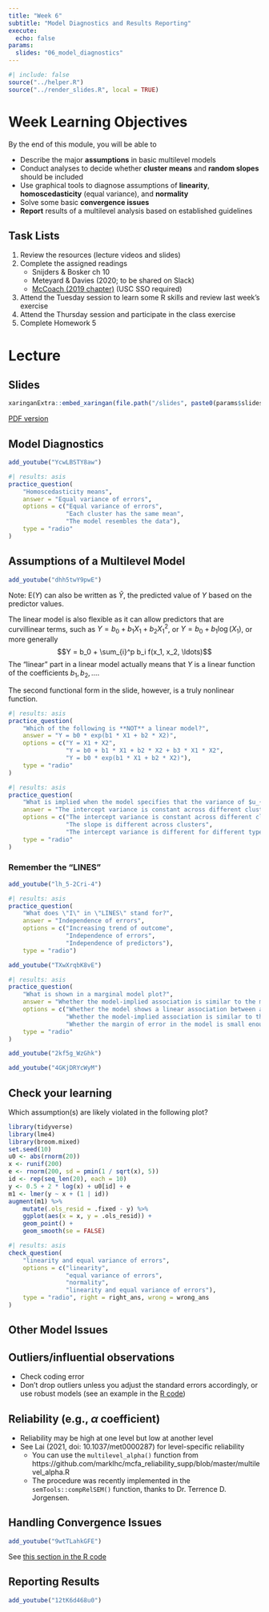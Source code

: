 ```yaml
---
title: "Week 6"
subtitle: "Model Diagnostics and Results Reporting"
execute:
  echo: false
params:
  slides: "06_model_diagnostics"
---
```


```r
#| include: false
source("../helper.R")
source("../render_slides.R", local = TRUE)
```

# Week Learning Objectives

By the end of this module, you will be able to 

- Describe the major **assumptions** in basic multilevel models
- Conduct analyses to decide whether **cluster means** and **random slopes** should be included
- Use graphical tools to diagnose assumptions of **linearity**, **homoscedasticity** (equal variance), and **normality**
- Solve some basic **convergence issues**
- **Report** results of a multilevel analysis based on established guidelines

## Task Lists

1. Review the resources (lecture videos and slides)
2. Complete the assigned readings
    * Snijders & Bosker ch 10
    * Meteyard & Davies (2020; to be shared on Slack)
    * [McCoach (2019 chapter)](https://www-taylorfrancis-com.libproxy2.usc.edu/books/e/9781315755649/chapters/10.4324/9781315755649-22) (USC SSO required)
3. Attend the Tuesday session to learn some R skills and review last week's exercise
4. Attend the Thursday session and participate in the class exercise
4. Complete Homework 5

# Lecture

## Slides

```r
xaringanExtra::embed_xaringan(file.path("/slides", paste0(params$slides, ".html")))
```

[PDF version](`r file.path("/slides", paste0(params$slides, ".pdf"))`){target="_blank"}

::: {.panel-tabset}

## Model Diagnostics

```r
add_youtube("YcwLBSTY8aw")
```

```r
#| results: asis
practice_question(
    "Homoscedasticity means",
    answer = "Equal variance of errors",
    options = c("Equal variance of errors",
                "Each cluster has the same mean",
                "The model resembles the data"),
    type = "radio"
)
```

## Assumptions of a Multilevel Model

```r
add_youtube("dhh5twY9pwE")
```

Note: $\mathrm{E}(Y)$ can also be written as $\hat Y$, the predicted value of $Y$ based on the predictor values.

The linear model is also flexible as it can allow predictors that are curvillinear terms, such as $Y = b_0 + b_1 X_1 + b_2 X_1^2$, or $Y = b_0 + b_1 \log(X_1)$, or more generally
$$Y = b_0 + \sum_{i}^p b_i f(x_1, x_2, \ldots)$$
The "linear" part in a linear model actually means that $Y$ is a linear function of the coefficients $b_1, b_2, \ldots$.

The second functional form in the slide, however, is a truly nonlinear function.

```r
#| results: asis
practice_question(
    "Which of the following is **NOT** a linear model?",
    answer = "Y = b0 * exp(b1 * X1 + b2 * X2)",
    options = c("Y = X1 + X2",
                "Y = b0 + b1 * X1 + b2 * X2 + b3 * X1 * X2",
                "Y = b0 * exp(b1 * X1 + b2 * X2)"),
    type = "radio"
)
```

```r
#| results: asis
practice_question(
    "What is implied when the model specifies that the variance of $u_{0j}$ is $\\tau^2_0$?",
    answer = "The intercept variance is constant across different clusters",
    options = c("The intercept variance is constant across different clusters",
                "The slope is different across clusters",
                "The intercept variance is different for different types of schools"),
    type = "radio"
)
```

### Remember the "LINES" 

```r
add_youtube("lh_5-2Cri-4")
```

```r
#| results: asis
practice_question(
    "What does \"I\" in \"LINES\" stand for?",
    answer = "Independence of errors",
    options = c("Increasing trend of outcome",
                "Independence of errors",
                "Independence of predictors"),
    type = "radio")
```

```r
add_youtube("TXwXrqbK8vE")
```

```r
#| results: asis
practice_question(
    "What is shown in a marginal model plot?",
    answer = "Whether the model-implied association is similar to the model-free (i.e., marginal) association",
    options = c("Whether the model shows a linear association between a predictor and the outcome",
                "Whether the model-implied association is similar to the model-free (i.e., marginal) association",
                "Whether the margin of error in the model is small enough"),
    type = "radio"
)
```

```r
add_youtube("2kf5g_WzGhk")
```

```r
add_youtube("4GKjDRYcWyM")
```

::: {.callout-note icon=false}

## Check your learning

Which assumption(s) are likely violated in the following plot?

```r
library(tidyverse)
library(lme4)
library(broom.mixed)
set.seed(10)
u0 <- abs(rnorm(20))
x <- runif(200)
e <- rnorm(200, sd = pmin(1 / sqrt(x), 5))
id <- rep(seq_len(20), each = 10)
y <- 0.5 + 2 * log(x) + u0[id] + e
m1 <- lmer(y ~ x + (1 | id))
augment(m1) %>%
    mutate(.ols_resid = .fixed - y) %>%
    ggplot(aes(x = x, y = .ols_resid)) +
    geom_point() +
    geom_smooth(se = FALSE)
```

```r
#| results: asis
check_question(
    "linearity and equal variance of errors",
    options = c("linearity",
                "equal variance of errors",
                "normality",
                "linearity and equal variance of errors"),
    type = "radio", right = right_ans, wrong = wrong_ans
)
```

:::

## Other Model Issues

::: {.callout-note icon=false}

## Outliers/influential observations

- Check coding error
- Don't drop outliers unless you adjust the standard errors accordingly, or use robust models (see an example in the [R code](/codes/rcode6.qmd#bonus-bayesian-robust-mlm))

:::

::: {.callout-note icon=false}

## Reliability (e.g., $\alpha$ coefficient)

- Reliability may be high at one level but low at another level
- See Lai (2021, doi: 10.1037/met0000287) for level-specific reliability
    * You can use the `multilevel_alpha()` function from https://github.com/marklhc/mcfa_reliability_supp/blob/master/multilevel_alpha.R
    * The procedure was recently implemented in the `semTools::compRelSEM()` function, thanks to Dr. Terrence D. Jorgensen.

:::

## Handling Convergence Issues

```r
add_youtube("9wtTLahkGFE")
```

See [this section in the R code](/codes/rcode6.qmd#convergence)

## Reporting Results

```r
add_youtube("12tK6d468u0")
```

:::